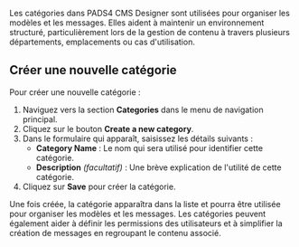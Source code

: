 Les catégories dans PADS4 CMS Designer sont utilisées pour organiser les modèles et les messages. Elles aident à maintenir un environnement structuré, particulièrement lors de la gestion de contenu à travers plusieurs départements, emplacements ou cas d'utilisation.

## Créer une nouvelle catégorie

Pour créer une nouvelle catégorie :

1. Naviguez vers la section **Categories** dans le menu de navigation principal.
2. Cliquez sur le bouton **Create a new category**.
3. Dans le formulaire qui apparaît, saisissez les détails suivants :
   * **Category Name** : Le nom qui sera utilisé pour identifier cette catégorie.
   * **Description** *(facultatif)* : Une brève explication de l'utilité de cette catégorie.
4. Cliquez sur **Save** pour créer la catégorie.

Une fois créée, la catégorie apparaîtra dans la liste et pourra être utilisée pour organiser les modèles et les messages. Les catégories peuvent également aider à définir les permissions des utilisateurs et à simplifier la création de messages en regroupant le contenu associé.
